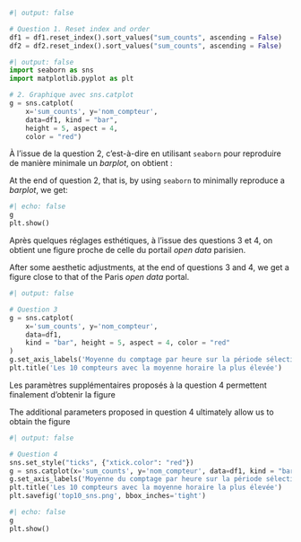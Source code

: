 ```python
#| output: false

# Question 1. Reset index and order
df1 = df1.reset_index().sort_values("sum_counts", ascending = False)
df2 = df2.reset_index().sort_values("sum_counts", ascending = False)
```

```python
#| output: false
import seaborn as sns
import matplotlib.pyplot as plt

# 2. Graphique avec sns.catplot
g = sns.catplot(
    x='sum_counts', y='nom_compteur',
    data=df1, kind = "bar",
    height = 5, aspect = 4,
    color = "red")
```

::: {.content-visible when-profile="fr"}
À l'issue de la question 2, c'est-à-dire en utilisant `seaborn` pour reproduire de manière minimale un _barplot_, on obtient :
:::

::: {.content-visible when-profile="en"}
At the end of question 2, that is, by using `seaborn` to minimally reproduce a _barplot_, we get:
:::


```python
#| echo: false
g
plt.show()
```

::: {.content-visible when-profile="fr"}
Après quelques réglages esthétiques, à l'issue des questions 3 et 4, on obtient une figure proche de celle du portail _open data_ parisien.
:::

::: {.content-visible when-profile="en"}
After some aesthetic adjustments, at the end of questions 3 and 4, we get a figure close to that of the Paris _open data_ portal.
:::


```python
#| output: false

# Question 3
g = sns.catplot(
    x='sum_counts', y='nom_compteur',
    data=df1,
    kind = "bar", height = 5, aspect = 4, color = "red"
)
g.set_axis_labels('Moyenne du comptage par heure sur la période sélectionnée', 'Nom du compteur')
plt.title('Les 10 compteurs avec la moyenne horaire la plus élevée')
```

::: {.content-visible when-profile="fr"}
Les paramètres supplémentaires proposés à la question 4 permettent finalement d'obtenir la figure
:::

::: {.content-visible when-profile="en"}
The additional parameters proposed in question 4 ultimately allow us to obtain the figure
:::

```python
#| output: false

# Question 4
sns.set_style("ticks", {"xtick.color": "red"})
g = sns.catplot(x='sum_counts', y='nom_compteur', data=df1, kind = "bar", height = 10, aspect = 2, color = "red")
g.set_axis_labels('Moyenne du comptage par heure sur la période sélectionnée', 'Nom du compteur')
plt.title('Les 10 compteurs avec la moyenne horaire la plus élevée')
plt.savefig('top10_sns.png', bbox_inches='tight')
```

```python
#| echo: false
g
plt.show()
```

